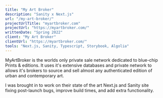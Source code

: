 ```yaml
---
title: "My Art Broker"
description: "Sanity x Next.js"
url: "/my-art-broker/"
projectUrlTitle: "myartbroker.com"
projectUrl: "https://myartbroker.com/"
writtenDate: "Spring 2022"
client: "My Art Broker"
clientUrl: "https://myartbroker.com/"
tools: "Next.js, Sanity, Typescript, Storybook, Algolia"
---
```


MyArtBroker is the worlds only private sale network dedicated to blue-chip Prints & editions. It uses it's extensive databases and private network to allows it's brokers to source and sell almost any authenticated edition of urban and contemporary art.

I was brought in to work on their state of the art Next.js and Sanity site fixing post-launch bugs, improve build times, and add extra functionality.
